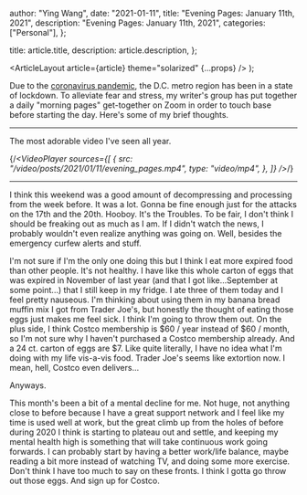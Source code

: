 
  author: "Ying Wang",
  date: "2021-01-11",
  title: "Evening Pages: January 11th, 2021",
  description: "Evening Pages: January 11th, 2021",
  categories: ["Personal"],
};

  title: article.title,
  description: article.description,
};

  <ArticleLayout article={article} theme="solarized" {...props} />
);

Due to the [coronavirus
pandemic](https://en.wikipedia.org/wiki/2019-20_coronavirus_pandemic), the D.C.
metro region has been in a state of lockdown. To alleviate fear and stress, my
writer's group has put together a daily "morning pages" get-together on Zoom in
order to touch base before starting the day. Here's some of my brief thoughts.

---

The most adorable video I've seen all year.

{/_<VideoPlayer
sources={[
{
src: "/video/posts/2021/01/11/evening_pages.mp4",
type: "video/mp4",
},
]}
/>_/}

---

I think this weekend was a good amount of decompressing and processing from the
week before. It was a lot. Gonna be fine enough just for the attacks on the 17th
and the 20th. Hooboy. It's the Troubles. To be fair, I don't think I should be
freaking out as much as I am. If I didn't watch the news, I probably wouldn't
even realize anything was going on. Well, besides the emergency curfew alerts
and stuff.

I'm not sure if I'm the only one doing this but I think I eat more expired food
than other people. It's not healthy. I have like this whole carton of eggs that
was expired in November of last year (and that I got like...September at some
point...) that I still keep in my fridge. I ate three of them today and I feel
pretty nauseous. I'm thinking about using them in my banana bread muffin mix I
got from Trader Joe's, but honestly the thought of eating those eggs just makes
me feel sick. I think I'm going to throw them out. On the plus side, I think
Costco membership is $60 / year instead of $60 / month, so I'm not sure why I
haven't purchased a Costco membership already. And a 24 ct. carton of eggs are
$7. Like quite literally, I have no idea what I'm doing with my life vis-a-vis
food. Trader Joe's seems like extortion now. I mean, hell, Costco even
delivers...

Anyways.

This month's been a bit of a mental decline for me. Not huge, not anything close
to before because I have a great support network and I feel like my time is used
well at work, but the great climb up from the holes of before during 2020 I
think is starting to plateau out and settle, and keeping my mental health high
is something that will take continuous work going forwards. I can probably start
by having a better work/life balance, maybe reading a bit more instead of
watching TV, and doing some more exercise. Don't think I have too much to say on
these fronts. I think I gotta go throw out those eggs. And sign up for Costco.
